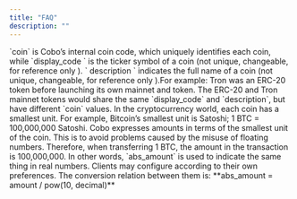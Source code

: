 ```yaml
---
title: "FAQ"
description: ""
---
```


<AccordionGroup>
  <Accordion title="What do `coin`, `display_code`, and `description` separately mean in the interface?">
    `coin` is Cobo’s internal coin code, which uniquely identifies each coin, while `display_code ` is the ticker symbol of
    a coin (not unique, changeable, for reference only ). ` description ` indicates the full name of a coin (not unique,
    changeable, for reference only ).For example: Tron was an ERC-20 token before launching its own mainnet and token. The
    ERC-20 and Tron mainnet tokens would share the same `display_code` and `description`, but have different `coin` values.
  </Accordion>

  <Accordion title="What do `amount` and `abs_amount` mean in the interface?">
    In the cryptocurrency world, each coin has a smallest unit. For example, Bitcoin’s smallest unit is Satoshi; 1 BTC =
    100,000,000 Satoshi. Cobo expresses amounts in terms of the smallest unit of the coin. This is to avoid problems caused
    by the misuse of floating numbers. Therefore, when transferring 1 BTC, the amount in the transaction is 100,000,000. In
    other words, `abs_amount` is used to indicate the same thing in real numbers. Clients may configure according to their
    own preferences. The conversion relation between them is: **abs_amount = amount / pow(10, decimal)**
  </Accordion>


</AccordionGroup>